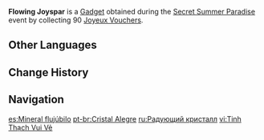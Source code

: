 {{Item Infobox
|id           = 220082
|image        = Item Flowing Joyspar.png
|type         = Gadgets
|group        = Event Items
|invCategory  = Gadgets
|quality      = 4
|effect       = 
|description  = A marvelous crystal with spots of radiance that seems to be able to sense joyous emotions in a certain radius around it and lead people in the corresponding direction.<br>Use this to find [[Joyeux Voucher]]s in a set AoE.
|source1      = [[Secret Summer Paradise]] Event
|event        = Secret Summer Paradise
|reusable     = Yes
|usage        = Quick Use
|memento      = No
}}
'''Flowing Joyspar''' is a [[Gadget]] obtained during the [[Secret Summer Paradise]] event by collecting 90 [[Joyeux Voucher]]s.

==Other Languages==
{{Other Languages|default_hidden=1
|en      = Flowing Joyspar
|zhs     = 流悦晶石
|zhs_rm  = Liúyuè Jīngshí
|zht     = 流悅晶石
|zht_rm  = Liúyuè Jīngshí
|ja      = 喜悦晶石
|ja_rm   = Kietsu Shouseki
|ko      = 희열 수정석
|ko_rm   = 
|es      = Mineral flujúbilo
|fr      = Minéral d'alléflux
|ru      = Радующий кристалл
|th      = คริสตัลเพลินใจ
|th_rm   = 
|vi      = Tinh Thạch Vui Vẻ
|de      = Kristall überschwänglicher Freude
|id      = Flowing Joyspar
|pt      = Cristal Alegre
|tr      = Eğlence Kristali
|it      = Gaudite fluente
}}

==Change History==
{{Change History|3.8}}

==Navigation==
{{Gadget Navbox}}

[[es:Mineral flujúbilo]]
[[pt-br:Cristal Alegre]]
[[ru:Радующий кристалл]]
[[vi:Tinh Thạch Vui Vẻ]]